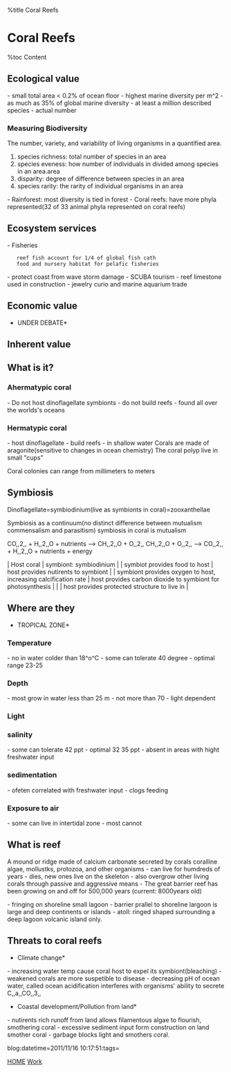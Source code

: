%title Coral Reefs


=Coral Reefs=
%toc Content

==Ecological value==
- small total area < 0.2% of ocean floor
- highest marine diversity per m^2
- as much as 35% of global marine diversity
- at least a million described species
- actual number
===Measuring Biodiversity===
The number, variety, and variability of living organisms in a quantified area.
# species richness: total number of species in an area
# species eveness: how number of individuals in divided among species in an area.area
# disparity: degree of difference between species in an area
# species rarity: the rarity of individual organisms in an area

- Rainforest: most diversity is tied in forest
- Coral reefs: have more phyla represented(32 of 33 animal phyla represented on coral reefs)

==Ecosystem services==
- Fisheries 
    reef fish account for 1/4 of global fish cath
    food and nursery habitat for pelafic fisheries
- protect coast from wave storm damage
- SCUBA tourism
- reef limestone used in construction
- jewelry curio and marine aquarium trade
==Economic value==
*UNDER DEBATE*
==Inherent value==
==What is it?==
===Ahermatypic coral===
- Do not host dinoflagellate symbionts
- do not build reefs
- found all over the worlds's oceans
===Hermatypic coral===
- host dinoflagellate 
- build reefs
- in shallow water
Corals are made of aragonite(sensitive to changes in ocean chemistry)
The coral polyp live in small "cups"

Coral colonies can range from millimeters to meters

==Symbiosis==
Dinoflagellate=symbiodinium(live as symbionts in coral)=zooxanthellae

Symbiosis as a continuum(no distinct difference between mutualism commensalism and parasitism)
symbiosis in coral is mutualism 

CO,,2,, + H,,2,,O + nutrients --> CH,,2,,O + O,,2,,
CH,,2,,O + O,,2,, --> CO,,2,, + H,,2,,O + nutrients + energy

| Host coral                                                      | symbiont: symbiodinium                                      |
| symbiot provides food to host                                   | host provides nutirents to symbiont                         |
| symbiont provides oxygen to host, increasing calcification rate | host provides carbon dioxide to symbiont for photosynthesis |
|                                                                 | host provides protected structure to live in                |

==Where are they==
*TROPICAL ZONE*
===Temperature===
- no in water colder than 18^o^C 
- some can tolerate 40 degree
- optimal range 23-25
===Depth===
- most grow in water less than 25 m
- not more than 70
- light dependent
===Light===
===salinity===
- some can tolerate 42 ppt
- optimal 32 35 ppt
- absent in areas with hight freshwater input
===sedimentation===
- ofeten correlated with freshwater input
- clogs feeding 
===Exposure to air===
- some can live in intertidal zone
- most cannot
==What is reef==
A mound or ridge made of calcium carbonate secreted by corals coralline algae, mollustks, protozoa, and
other organisms
- can live for humdreds of years
- dies, new ones live on the skeleton
- also overgrow other living corals through passive and aggressive means
- The great barrier reef has been growing on and off for 500,000 years (current: 8000years old)

- fringing on shoreline small lagoon
- barrier prallel to shoreline largoon is large and deep continents or islands
- atoll: ringed shaped surrounding a deep lagoon volcanic island only.
==Threats to coral reefs==
*Climate change*
- increasing water temp cause coral host to expel its symbiont(bleaching)
- weakened corals are more suspetible to disease
- decreasing pH of ocean water, called ocean acidification interferes with organisms' ability to secrete C,,a,,CO,,3,,
*Coastal development/Pollution from land*
- nutirents rich runoff from land allows filamentous algae to flourish, smothering coral
- excessive sediment input form construction on land smother coral
- garbage blocks light and smothers coral.
    
blog:datetime=2011/11/16 10:17:51:tags=

[[index|HOME]]   [[Work]]
